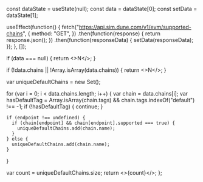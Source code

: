   const dataState = useState(null);
  const data = dataState[0];
  const setData = dataState[1];

  useEffect(function() {
    fetch("https://api.sim.dune.com/v1/evm/supported-chains", {
      method: "GET",
    })
      .then(function(response) {
        return response.json();
      })
      .then(function(responseData) {
        setData(responseData);
      });
  }, []);

  if (data === null) {
    return <>N</>;
  }

  if (!data.chains || !Array.isArray(data.chains)) {
    return <>N</>;
  }

  var uniqueDefaultChains = new Set();

  for (var i = 0; i < data.chains.length; i++) {
    var chain = data.chains[i];
    var hasDefaultTag = Array.isArray(chain.tags) && chain.tags.indexOf("default") !== -1;
    if (!hasDefaultTag) {
      continue;
    }

    if (endpoint !== undefined) {
      if (chain[endpoint] && chain[endpoint].supported === true) {
        uniqueDefaultChains.add(chain.name);
      }
    } else {
      uniqueDefaultChains.add(chain.name);
    }
  }

  var count = uniqueDefaultChains.size;
  return <>{count}</>;
};


